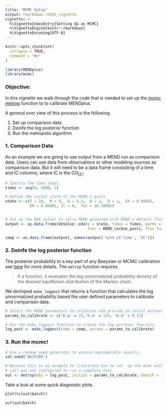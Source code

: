 ```yaml
---
title: "MCMC Setup"
output: rmarkdown::html_vignette
vignette: >
  %\VignetteIndexEntry{Setting Up an MCMC}
  %\VignetteEngine{knitr::rmarkdown}
  %\VignetteEncoding{UTF-8}
---
```


```r
knitr::opts_chunk$set(
  collapse = TRUE,
  comment = "#>"
)
```

```r
library(MENDplus)
library(mcmc)
```

### Objective: 

In this vignette we walk through the code that is needed to set up the [mcmc](https://cran.r-project.org/web/packages/mcmc/mcmc.pdf) [metrop](https://www.rdocumentation.org/packages/mcmc/versions/0.9-6/topics/metrop) function to to calibrate MENDplus. 

A general over  view of this process is the following 

1. Set up comparison data 
2. Deinfe the log posterior function
3. Run the metropolis algorithm 


### 1. Comparison Data 

As an example we are going to use output from a MEND run as comparison data. Users can use data from observations or other modeling sources as comparison data. But it will need to be a data frame consisiting of a time and IC columns, where IC is the $CO_[2]$. 



```r
# Specify the time steps.
times <- seq(0, 1000, 1)

# Define the inital state of the MEND C pools. 
state <- c(P = 10,  M = 5,  Q = 0.1,  B = 2,  D = 1,  EP = 0.00001, 
           EM = 0.00001, IC = 0,  Tot = 18.10002)


# Set up the ODE solver to solve MEND governed with MEND's default flux.
output <- as.data.frame(deSolve::ode(y = state, times = times, parms = default_parameters,   
                                     func = MEND_carbon_pools, flux_function = MEND_fluxes))  

comp <- as.data.frame(output[, names(output) %in% c('time', 'IC')])
```


### 2. Deinfe the log posterior function

The posterior probability to a key part of any Baeysian or MCMC calibration see [here](https://en.wikipedia.org/wiki/Posterior_probability) for more details. The `metrop` function requires

> If a function, it evaluates the log unnormalized probability density of the desired equilibrium distribution of the Markov chain.

We devloped `make_logpost` that returns a function that calculates the log unnormalized probability based the user defined parameters to calibrate and comparison data. 


```r
# Select the MEND parameters to calibrate and provide an inital estimate for the values. 
params_to_calibrate <- c('K.p' = 25,'K.m' = 125, 'K.d' = 0.13)

# Use the make_logpost function to create the log posteior function.
log_post <- make_logpost(comp = comp, params = params_to_calibrate)
```


### 3. Run the mcmc!

```r
# Use a random seed generator to ensure reproducible results. 
set.seed('8675309')

# Because this is an example to illustrate how to set  up the mcmc with MENDplus this metrop
# call was not configured to run a complete mcmc. 
out <- metrop(obj = log_post, initial = params_to_calibrate, nbatch = 10) 
```

Take a look at some quick diagnostic plots. 

```r
plot(ts(out$batch))
```


```r
acf(out$batch)
```
